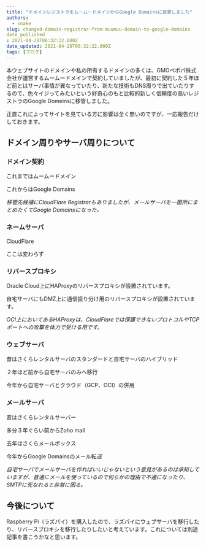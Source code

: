 ```yaml
---
title: "ドメインレジストラをムームードメインからGoogle Domainsに変更しました"
authors:
  - snake
slug: changed-domain-registrar-from-muumuu-domain-to-google-domains
date_published
: 2021-04-20T06:32:22.000Z
date_updated: 2021-04-20T06:32:22.000Z
tags: [ブログ]
---
```


本ウェブサイトのドメインや私の所有するドメインの多くは、GMOペポパ株式会社が運営するムームードメインで契約していましたが、最初に契約した５年ほど前とはサーバ事情が異なっていたり、新たな技術もDNS周りで出ていたりするので、色々イジってみたいという好奇心のもと比較的新しく信頼度の高いレジストラのGoogle Domeinsに移管しました。

正直これによってサイトを見ている方に影響は全く無いのですが、一応報告だけしておきます。

## ドメイン周りやサーバ周りについて

### ドメイン契約

これまではムームードメイン

これからはGoogle Domains

*移管先候補にCloudFlare Registrarもありましたが、メールサーバを一箇所にまとめたくてGoogle Domainsになった。*

### ネームサーバ

CloudFlare

ここは変わらず

### リバースプロキシ

Oracle Cloud上にHAProxyのリバースプロキシが設置されています。

自宅サーバにもDMZ上に通信振り分け用のリバースプロキシが設置されています。

*OCI上においてあるHAProxyは、CloudFlareでは保護できないプロトコルやTCPポートへの攻撃を体力で受ける用です。*

### ウェブサーバ

昔はさくらレンタルサーバのスタンダードと自宅サーバのハイブリッド

２年ほど前から自宅サーバのみへ移行

今年から自宅サーバとクラウド（GCP、OCI）の併用

### メールサーバ

昔はさくらレンタルサーバー

多分３年ぐらい前からZoho mail

去年はさくらメールボックス

今年からGoogle Domainsのメール転*送*

*自宅サーバでメールサーバを作ればいいじゃないという意見があるのは承知していますが、普通にメールを使っているので何らかの理由で不通になったり、SMTPに死なれると非常に困る。*

## 今後について

Raspberry Pi（ラズパイ）を購入したので、ラズパイにウェブサーバを移行したり、リバースプロキシを移行したりしたいと考えています。これについては別途記事を書こうかなと思います。
